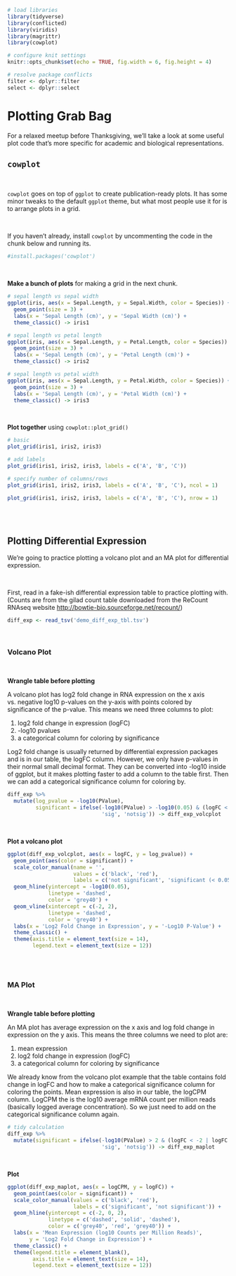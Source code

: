 ```{r setup, include=FALSE}
# load libraries
library(tidyverse)
library(conflicted)
library(viridis)
library(magrittr)
library(cowplot)

# configure knit settings
knitr::opts_chunk$set(echo = TRUE, fig.width = 6, fig.height = 4)

# resolve package conflicts
filter <- dplyr::filter
select <- dplyr::select
```

# Plotting Grab Bag

For a relaxed meetup before Thanksgiving, we'll take a look at some useful plot code that's more specific for academic and biological representations.

## `cowplot`

<br>

`cowplot` goes on top of `ggplot` to create publication-ready plots. It has some minor tweaks to the default `ggplot` theme, but what most people use it for is to arrange plots in a grid.

<br>

If you haven't already, install `cowplot` by uncommenting the code in the chunk below and running its.

```{r}
#install.packages('cowplot')
```

<br>

**Make a bunch of plots** for making a grid in the next chunk.

```{r}
# sepal length vs sepal width
ggplot(iris, aes(x = Sepal.Length, y = Sepal.Width, color = Species)) +
  geom_point(size = 3) +
  labs(x = 'Sepal Length (cm)', y = 'Sepal Width (cm)') +
  theme_classic() -> iris1

# sepal length vs petal length
ggplot(iris, aes(x = Sepal.Length, y = Petal.Length, color = Species)) +
  geom_point(size = 3) +
  labs(x = 'Sepal Length (cm)', y = 'Petal Length (cm)') +
  theme_classic() -> iris2

# sepal length vs petal width
ggplot(iris, aes(x = Sepal.Length, y = Petal.Width, color = Species)) +
  geom_point(size = 3) +
  labs(x = 'Sepal Length (cm)', y = 'Petal Width (cm)') +
  theme_classic() -> iris3
```

<br>

**Plot together** using `cowplot::plot_grid()`

```{r}
# basic
plot_grid(iris1, iris2, iris3)

# add labels
plot_grid(iris1, iris2, iris3, labels = c('A', 'B', 'C'))

# specify number of columns/rows
plot_grid(iris1, iris2, iris3, labels = c('A', 'B', 'C'), ncol = 1)

plot_grid(iris1, iris2, iris3, labels = c('A', 'B', 'C'), nrow = 1)
```

<br><br>

## Plotting Differential Expression

We're going to practice plotting a volcano plot and an MA plot for differential expression.

<br>

First, read in a fake-ish differential expression table to practice plotting with. (Counts are from the gilad count table downloaded from the ReCount RNAseq website <http://bowtie-bio.sourceforge.net/recount/>)

```{r}
diff_exp <- read_tsv('demo_diff_exp_tbl.tsv')
```

<br>

### Volcano Plot

<br>

**Wrangle table before plotting**

A volcano plot has log2 fold change in RNA expression on the x axis vs. negative log10 p-values on the y-axis with points colored by significance of the p-value. This means we need three columns to plot:

1. log2 fold change in expression (logFC)
2. -log10 pvalues
3. a categorical column for coloring by significance

Log2 fold change is usually returned by differential expression packages and is in our table, the logFC column. However, we only have p-values in their normal small decimal format. They can be converted into -log10 inside of ggplot, but it makes plotting faster to add a column to the table first. Then we can add a categorical significance column for coloring by. 

```{r}
diff_exp %>%
  mutate(log_pvalue = -log10(PValue),
         significant = ifelse(-log10(PValue) > -log10(0.05) & (logFC < -2 | logFC > 2), 
                              'sig', 'notsig')) -> diff_exp_volcplot
```

<br>

**Plot a volcano plot**

```{r}
ggplot(diff_exp_volcplot, aes(x = logFC, y = log_pvalue)) +
  geom_point(aes(color = significant)) +
  scale_color_manual(name = '', 
                     values = c('black', 'red'), 
                     labels = c('not significant', 'significant (< 0.05)')) +
  geom_hline(yintercept = -log10(0.05), 
             linetype = 'dashed', 
             color = 'grey40') +
  geom_vline(xintercept = c(-2, 2), 
             linetype = 'dashed', 
             color = 'grey40') +
  labs(x = 'Log2 Fold Change in Expression', y = '-Log10 P-Value') +
  theme_classic() +
  theme(axis.title = element_text(size = 14), 
        legend.text = element_text(size = 12))
```

<br><br>

### MA Plot

<br>

**Wrangle table before plotting**

An MA plot has average expression on the x axis and log fold change in expression on the y axis. This means the three columns we need to plot are:

1. mean expression
2. log2 fold change in expression (logFC)
3. a categorical column for coloring by significance

We already know from the volcano plot example that the table contains fold change in logFC and how to make a categorical significance column for coloring the points. Mean expression is also in our table, the logCPM column. LogCPM the is the log10 average mRNA count per million reads (basically logged average concentration). So we just need to add on the categorical significance column again.

```{r}
# tidy calculation
diff_exp %>% 
  mutate(significant = ifelse(-log10(PValue) > 2 & (logFC < -2 | logFC > 2), 
                              'sig', 'notsig')) -> diff_exp_maplot
```

<br>

**Plot**

```{r}
ggplot(diff_exp_maplot, aes(x = logCPM, y = logFC)) +
  geom_point(aes(color = significant)) +
  scale_color_manual(values = c('black', 'red'), 
                     labels = c('significant', 'not significant')) +
  geom_hline(yintercept = c(-2, 0, 2), 
             linetype = c('dashed', 'solid', 'dashed'), 
             color = c('grey40', 'red', 'grey40')) +
  labs(x = 'Mean Expression (log10 Counts per Million Reads)', 
       y = 'Log2 Fold Change in Expression') +
  theme_classic() +
  theme(legend.title = element_blank(), 
        axis.title = element_text(size = 14),
        legend.text = element_text(size = 12))
```

<br><br>




